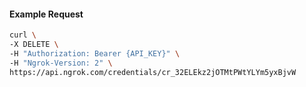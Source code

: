 #### Example Request

```bash
curl \
-X DELETE \
-H "Authorization: Bearer {API_KEY}" \
-H "Ngrok-Version: 2" \
https://api.ngrok.com/credentials/cr_32ELEkz2jOTMtPWtYLYm5yxBjvW
```
